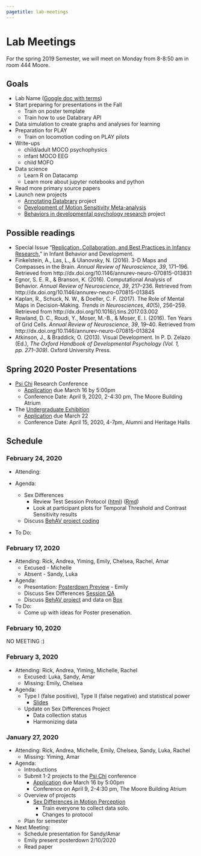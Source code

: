 ```yaml
---
pagetitle: lab-meetings
---
```


# Lab Meetings

For the spring 2019 Semester, we will meet on Monday from 8-8:50 am in room 444 Moore.

## Goals

- Lab Name ([Google doc with terms](https://docs.google.com/document/d/1s3UZ7g3vR8vZja5EIu1sFraG5oOKZUQDG54wjqUMNDE/edit?usp=sharing))
- Start preparing for presentations in the Fall  
    - Train on poster template
    - Train how to use Databrary API
- Data simulation to create graphs and analyses for learning
- Preparation for PLAY
    - Train on locomotion coding on PLAY pilots
- Write-ups
    - child/adult MOCO psychophysics
    - infant MOCO EEG
    - child MOFO
- Data science
    - Learn R on Datacamp
    - Learn more about jupyter notebooks and python
- Read more primary source papers
- Launch new projects
    - [Annotating Databrary](https://github.com/gilmore-lab/annotating-databrary) project
    - [Development of Motion Sensitivity Meta-analysis](https://github.com/gilmore-lab/motion-metaanalysis)
    - [Behaviors in developmental psychology research](https://github.com/dev-psych-behavior) project

## Possible readings

- Special Issue “[Replication, Collaboration, and Best Practices in Infancy Research](https://www.sciencedirect.com/journal/infant-behavior-and-development/special-issue/10RZSSM6DGN),” in Infant Behavior and Development.
- Finkelstein, A., Las, L., & Ulanovsky, N. (2016). 3-D Maps and Compasses in the Brain. *Annual Review of Neuroscience*, *39*, 171–196. Retrieved from http://dx.doi.org/10.1146/annurev-neuro-070815-013831
- Egnor, S. E. R., & Branson, K. (2016). Computational Analysis of Behavior. *Annual Review of Neuroscience*, *39*, 217–236. Retrieved from http://dx.doi.org/10.1146/annurev-neuro-070815-013845
- Kaplan, R., Schuck, N. W., & Doeller, C. F. (2017). The Role of Mental Maps in Decision-Making. *Trends in Neurosciences*, *40*(5), 256–259. Retrieved from http://dx.doi.org/10.1016/j.tins.2017.03.002
- Rowland, D. C., Roudi, Y., Moser, M.-B., & Moser, E. I. (2016). Ten Years of Grid Cells. *Annual Review of Neuroscience*, *39*, 19–40. Retrieved from http://dx.doi.org/10.1146/annurev-neuro-070815-013824
- Atkinson, J., & Braddick, O. (2013). Visual Development. In P. D. Zelazo (Ed.), *The Oxford Handbook of Developmental Psychology (Vol. 1, pp. 271–309)*. Oxford University Press.

## Spring 2020 Poster Presentations
- [Psi Chi](http://sites.psu.edu/psichi/) Research Conference
  - [Application](http://sites.psu.edu/psichi/research-conference-2/) due March 16 by 5:00pm  
  - Conference Date: April 9, 2020, 2-4:30 pm, The Moore Building Atrium

- The [Undergraduate Exhibition](https://undergradresearch.psu.edu/resources/opportunities/undergraduate-exhibition)
    - [Application](https://psu.infoready4.com/#competitionDetail/1790155) due March 22
    - Conference Date: April 15, 2020, 4-7pm, Alumni and Heritage Halls  
    
## Schedule

<!-- ### March 16, 2020 -->

<!-- - Attending:   -->

<!-- - Agenda:    -->
<!--   - Paper Presentation: Amar, Luka, Sandy - postpone to after spring break -->
<!--     - Ouakinin, S. (2016). Teaching Psychology in Medicine: The Context, Methodologies and Doctor’s Professional Identity. Acta medica portuguesa, 29(12), 867–874. Retrieved from http://dx.doi.org/10.20344/amp.8384 -->

<!-- ### March 9, 2020 -->

<!-- Spring Break - No Meeting -->

<!-- ### March 2, 2020  -->

<!-- To Do: -->
<!--   - Read: Ouakinin, S. (2016). Teaching Psychology in Medicine: The Context, Methodologies and Doctor’s Professional Identity. Acta medica portuguesa, 29(12), 867–874. Retrieved from http://dx.doi.org/10.20344/amp.8384 -->

### February 24, 2020
- Attending:  

- Agenda:
  - Sex Differences 
    - Review Test Session Protocol ([html](https://gilmore-lab.github.io/sex-differences-in-motion-perception/protocol/test-session-protocol.html)) ([Rmd](https://gilmore-lab.github.i o/sex-differences-in-motion-perception/protocol/test-session-protocol.Rmd))
    - Look at participant plots for Temporal Threshold and Contrast Sensitivity results
  - Discuss [BehAV project coding](https://gilmore-lab.github.io/BehAV/facial-recognition.html)
- To Do: 

### February 17, 2020
- Attending: Rick, Andrea, Yiming, Emily, Chelsea, Rachel, Amar
  - Excused - Michelle
  - Absent - Sandy, Luka

- Agenda:   
  - Presentation: [Posterdown Preview](https://github.com/gilmore-lab/student-testbed) - Emily
  - Discuss Sex Differences [Session QA](https://gilmore-lab.github.io/sex-differences-in-motion-perception/analysis/session_qa.html)
  - Discuss [BehAV project](https://github.com/gilmore-lab/BehAV) and data on [Box](https://psu.box.com/s/ytyd3hnz4614frjhq55oail9mge1l150)

- To Do:
  - Come up with ideas for Poster presenation.
  
### February 10, 2020

NO MEETING :)
  
### February 3, 2020

- Attending: Rick, Andrea, Yiming, Michelle, Rachel
  - Excused: Luka, Sandy, Amar
  - Missing: Emily, Chelsea

- Agenda:  
  - Type I (false positive), Type II (false negative) and statistical power
      - [Slides](talk-slides/type-I-type-II-errors.html)
  - Update on Sex Differences Project
      - Data collection status
      - Harmonizing data
   
### January 27, 2020

- Attending: Rick, Andrea, Michelle, Emily, Chelsea, Sandy, Luka, Rachel
    - Missing: Yiming, Amar

- Agenda:  
    - Introductions  
    - Submit 1-2 projects to the [Psi Chi](http://sites.psu.edu/psichi/) conference
        - [Application](http://sites.psu.edu/psichi/research-conference-2/) due March 16 by 5:00pm  
        - Conference on April 9, 2-4:30 pm, The Moore Building Atrium
    - Overview of projects  
        - [Sex Differences in Motion Perception](https://github.com/gilmore-lab/sex-differences-in-motion-perception)
            - Train everyone to collect data solo.
            - Changes to protocol
    - Plan for semester
       
- Next Meeting:
    - Schedule presentation for Sandy/Amar
    - Emily present posterdown 2/10/2020
    - Read paper

